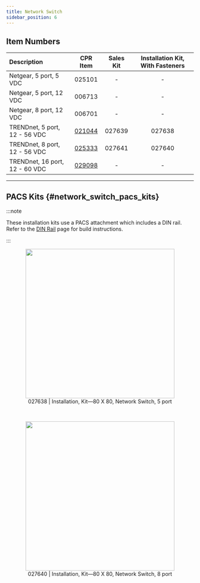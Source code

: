 ```yaml
---
title: Network Switch
sidebar_position: 6
---
```



## Item Numbers

| Description                    |                         CPR Item                         | Sales Kit | Installation Kit, With Fasteners |
| :----------------------------- | :------------------------------------------------------: | :-------: | :------------------------------: |
| Netgear, 5 port, 5 VDC         |                          025101                          |     -     |                -                 |
| Netgear, 5 port, 12 VDC        |                          006713                          |     -     |                -                 |
| Netgear, 8 port, 12 VDC        |                          006701                          |     -     |                -                 |
| TRENDnet, 5 port, 12 - 56 VDC  | [021044](/assets/pdf/clearpath_robotics_021044-TDS1.pdf) |  027639   |              027638              |
| TRENDnet, 8 port, 12 - 56 VDC  | [025333](/assets/pdf/clearpath_robotics_025333-TDS1.pdf) |  027641   |              027640              |
| TRENDnet, 16 port, 12 - 60 VDC | [029098](/assets/pdf/clearpath_robotics_029098-TDS1.pdf) |     -     |                -                 |

---

## PACS Kits {#network_switch_pacs_kits}

<ComponentPacsExplanation />

:::note

These installation kits use a PACS attachment which includes a DIN rail.
Refer to the [DIN Rail](./accessories/din_rail) page for build instructions.

:::

<center>
  <figure>
    <img
      src="/img/accessories_images/network_switch_1.png"
      width="400"
    />
    <figcaption>027638 | Installation, Kit—80 X 80, Network Switch, 5 port</figcaption>
  </figure>
</center>

<br />

<center>
  <figure>
    <img
      src="/img/accessories_images/network_switch_2.png"
      width="400"
    />
    <figcaption>027640 | Installation, Kit—80 X 80, Network Switch, 8 port</figcaption>
  </figure>
</center>
